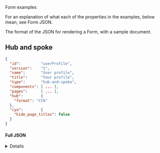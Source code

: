 <!-- Global imports -->

<!-- Local imports -->

<Meta title="Examples/Form" id="F-Examples-Form" />

<Heading size="xl" id="json-format" caption="JSON Examples">Form examples</Heading>

For an explanation of what each of the properties in the examples, below mean, 
see <Link href="/?path=/docs/f-json-form">Form JSON</Link>.

The format of the JSON for rendering a <Link href="/?path=/docs/d-formrenderer">Form</Link>, with a sample document.

## Hub and spoke

```json
{
  "id":         "userProfile",
  "version":    "1",
  "name":       "User profile",
  "title":      "Your profile",
  "type":       "hub-and-spoke",
  "components": [ ... ],
  "pages":      [ ... ],
  "hub":        {
    "format": "CYA"
  },
  "cya":        {
    "hide_page_titles": false
  }
}
```

#### Full JSON
<Details summary="Expand to view..." className="no-indent">
  <pre>
    <code className="language-json">
        {JSON.stringify(USER_PROFILE, null, 2)}
    </code>
  </pre>
</Details>

